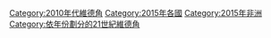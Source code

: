 [[Category:2010年代維德角|Category:2010年代維德角]]
[[Category:2015年各國|Category:2015年各國]]
[[Category:2015年非洲|Category:2015年非洲]]
[[Category:依年份劃分的21世紀維德角|Category:依年份劃分的21世紀維德角]]